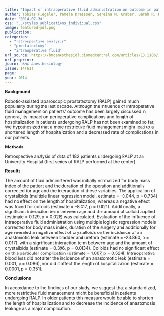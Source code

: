 ```yaml
---
title: "Impact of intraoperative fluid administration on outcome in patients undergoing robotic-assisted laparoscopic prostatectomy – a retrospective analysis"
author: Tobias Piegeler, Pamela Dreessen, Sereina M. Graber, Sarah R. Haile, Daniel M. Schmid, Beatrice Beck-Schimmer 
date: '2014-07-30'
css: "../styles_publications_individual.css"
image: featured-pdf.png
publication: 
categories:
  - "retrospective analysis"
  - "prostatectomy"
  - "intraoperative fluid" 
url_source: https://bmcanesthesiol.biomedcentral.com/articles/10.1186/1471-2253-14-61
url_preprint: 
journ: "BMC Anesthesiology"
issue: 14(61)
page: 
year: 2014
---
```


**Background**

Robotic-assisted laparoscopic prostatectomy (RALP) gained much popularity during the last decade. Although the influence of intraoperative fluid management on patients' outcome has been largely discussed in general, its impact on perioperative complications and length of hospitalization in patients undergoing RALP has not been examined so far. We hypothesized that a more restrictive fluid management might lead to a shortened length of hospitalization and a decreased rate of complications in our patients.

**Methods**

Retrospective analysis of data of 182 patients undergoing RALP at an University Hospital (first series of RALP performed at the center).

**Results**

The amount of fluid administered was initially normalized for body mass index of the patient and the duration of the operation and additionally corrected for age and the interaction of these variables. The application of crystalloids (multiple linear regression model, estimate = -0.044, p = 0.734) had no effect on the length of hospitalization, whereas a negative effect was found for colloids (estimate = -8.317, p = 0.021). Additionally, a significant interaction term between age and the amount of colloid applied (estimate = 0.129, p = 0.028) was calculated. Evaluation of the influence of intraoperative fluid administration using multiple logistic regression models corrected for body mass index, duration of the surgery and additionally for age revealed a negative effect of crystalloids on the incidence of an anastomotic leak between bladder and urethra (estimate = -23.860, p = 0.017), with a significant interaction term between age and the amount of crystalloids (estimate = 0.396, p = 0.0134). Colloids had no significant effect on this particular complication (estimate = 1.887, p = 0.524). Intraoperative blood loss did not alter the incidence of an anastomotic leak (estimate = 0.001, p = 0.086), nor did it affect the length of hospitalization (estimate = 0.0001, p = 0.351).

**Conclusions**

In accordance to the findings of our study, we suggest that a standardized, more restrictive fluid management might be beneficial in patients undergoing RALP. In older patients this measure would be able to shorten the length of hospitalization and to decrease the incidence of anastomosis leakage as a major complication.
